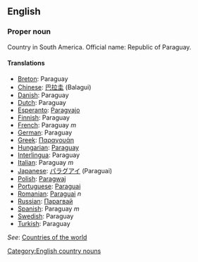 ==English==

===Proper noun===

Country in South America. Official name: Republic of Paraguay.

====Translations====

*[[Breton]]: Paraguay
*[[Chinese]]: [[巴拉圭]] (Balagui)
*[[Danish]]: Paraguay
*[[Dutch]]: Paraguay
*[[Esperanto]]: [[Paragvajo]]
*[[Finnish]]: Paraguay
*[[French]]: Paraguay ''m''
*[[German]]: Paraguay
*[[Greek]]: [[Παραγουάη]]
*[[Hungarian]]: [[Paraguay]]
*[[Interlingua]]: Paraguay
*[[Italian]]: Paraguay ''m''
*[[Japanese]]: [[パラグアイ]] (Paraguai)
*[[Polish]]: [[Paragwaj]]
*[[Portuguese]]: [[Paraguai]]
*[[Romanian]]: [[Paraguai]] ''n''
*[[Russian]]: [[Парагвай]]
*[[Spanish]]: Paraguay ''m''
*[[Swedish]]: Paraguay
*[[Turkish]]: Paraguay

''See'': [[Countries of the world]]
[[Category:English country nouns]]